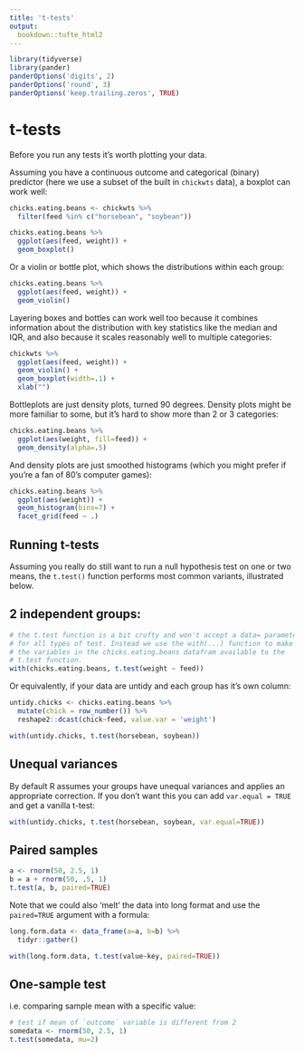 ```yaml
---
title: 't-tests'
output:
  bookdown::tufte_html2
---
```


```r
library(tidyverse)
library(pander)
panderOptions('digits', 2)
panderOptions('round', 3)
panderOptions('keep.trailing.zeros', TRUE)
```



# t-tests

Before you run any tests it's worth plotting your data. 

Assuming you have a continuous outcome and categorical (binary) predictor (here we use a subset of the built in `chickwts` data), a boxplot can work well:

```r
chicks.eating.beans <- chickwts %>% 
  filter(feed %in% c("horsebean", "soybean"))

chicks.eating.beans %>% 
  ggplot(aes(feed, weight)) +
  geom_boxplot()
```

Or a violin or bottle plot, which shows the distributions within each group:

```r
chicks.eating.beans %>% 
  ggplot(aes(feed, weight)) +
  geom_violin()
```


Layering boxes and bottles can work well too because it combines information about the distribution with key statistics like the median and IQR, and also because it scales reasonably well to multiple categories:


```r
chickwts %>% 
  ggplot(aes(feed, weight)) +
  geom_violin() +
  geom_boxplot(width=.1) + 
  xlab("")
```


Bottleplots are just density plots, turned 90 degrees. Density plots might be more familiar to some, but it's hard to show more than 2 or 3 categories:

```r
chicks.eating.beans %>% 
  ggplot(aes(weight, fill=feed)) +
  geom_density(alpha=.5)
```



And density plots are just smoothed histograms (which you might prefer if you're a fan of 80's computer games):

```r
chicks.eating.beans %>% 
  ggplot(aes(weight)) +
  geom_histogram(bins=7) + 
  facet_grid(feed ~ .)
```



## Running t-tests

Assuming you really do still want to run a null hypothesis test on one or two means, the `t.test()` function performs most common variants, illustrated below.


## 2 independent groups:

```r
# the t.test function is a bit crufty and won't accept a data= parameter
# for all types of test. Instead we use the with(...) function to make
# the variables in the chicks.eating.beans datafram available to the
# t.test function.
with(chicks.eating.beans, t.test(weight ~ feed))
```


Or equivalently, if your data are untidy and each group has it's own column:

```r
untidy.chicks <- chicks.eating.beans %>% 
  mutate(chick = row_number()) %>% 
  reshape2::dcast(chick~feed, value.var = 'weight')

with(untidy.chicks, t.test(horsebean, soybean))
```


## Unequal variances

By default R assumes your groups have unequal variances and applies an appropriate correction. If you don't want this you can add `var.equal = TRUE` and get a vanilla t-test:

```r
with(untidy.chicks, t.test(horsebean, soybean, var.equal=TRUE))
```


## Paired samples

```r
a <- rnorm(50, 2.5, 1)
b = a + rnorm(50, .5, 1)
t.test(a, b, paired=TRUE)
```


Note that we could also 'melt' the data into long  format and use the `paired=TRUE` argument with a formula:

```r
long.form.data <- data_frame(a=a, b=b) %>% 
  tidyr::gather()

with(long.form.data, t.test(value~key, paired=TRUE))
```



## One-sample test 

i.e. comparing sample mean with a specific value:

```r
# test if mean of `outcome` variable is different from 2
somedata <- rnorm(50, 2.5, 1)
t.test(somedata, mu=2)
```

